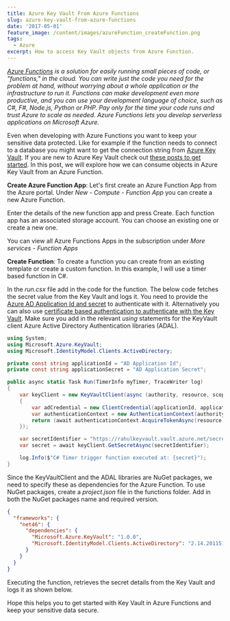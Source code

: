 ```yaml
---
title: Azure Key Vault From Azure Functions
slug: azure-key-vault-from-azure-functions
date: '2017-05-01'
feature_image: /content/images/azureFunction_createFunction.png
tags:
  - Azure
excerpt: How to access Key Vault objects from Azure Function.
---
```

_[Azure Functions](https://docs.microsoft.com/en-us/azure/azure-functions/functions-overview) is a solution for easily running small pieces of code, or "functions," in the cloud. You can write just the code you need for the problem at hand, without worrying about a whole application or the infrastructure to run it. Functions can make development even more productive, and you can use your development language of choice, such as C#, F#, Node.js, Python or PHP. Pay only for the time your code runs and trust Azure to scale as needed. Azure Functions lets you develop serverless applications on Microsoft Azure._

Even when developing with Azure Functions you want to keep your sensitive data protected. Like for example if the function needs to connect to a database you might want to get the connection string from [Azure Key Vault](/blog/getting-started-with-azure-key-vault/). If you are new to Azure Key Vault check out [these posts to get started](/tag/azure-key-vault/). In this post, we will explore how we can consume objects in Azure Key Vault from an Azure Function.

**Create Azure Function App**: Let's first create an Azure Function App from the Azure portal. Under _New - Compute - Function App_ you can create a new Azure Function.

<ImageCard src="/content/images/azureFunction_new.png" alt="" />

Enter the details of the new function app and press Create. Each function app has an associated storage account. You can choose an existing one or create a new one.

<ImageCard src="/content/images/azureFunction_create.png" alt="" />

You can view all Azure Functions Apps in the subscription under _More services - Function Apps_

<ImageCard src="/content/images/azureFunction_all.png" alt="" />

**Create Function**: To create a function you can create from an existing template or create a custom function. In this example, I will use a timer based function in C#.

<ImageCard src="/content/images/azureFunction_createFunction.png" alt="" />

In the _run.csx_ file add in the code for the function. The below code fetches the secret value from the Key Vault and logs it. You need to provide the [Azure AD Application Id and secret](/blog/authenticating-a-client-application-with-azure-key-vault/) to authenticate with it. Alternatively you can also use [certificate based authentication to authenticate with the Key Vault](/blog/azure-key-vault-from-azure-functions-certificate-based-authentication/). Make sure you add in the relevant _using_ statements for the KeyVault client Azure Active Directory Authentication libraries (ADAL).

```csharp
using System;
using Microsoft.Azure.KeyVault;
using Microsoft.IdentityModel.Clients.ActiveDirectory;

private const string applicationId = "AD Application Id";
private const string applicationSecret = "AD Application Secret";

public async static Task Run(TimerInfo myTimer, TraceWriter log)
{
    var keyClient = new KeyVaultClient(async (authority, resource, scope) =>
    {
        var adCredential = new ClientCredential(applicationId, applicationSecret);
        var authenticationContext = new AuthenticationContext(authority, null);
        return (await authenticationContext.AcquireTokenAsync(resource, adCredential)).AccessToken;
    });

    var secretIdentifier = "https://rahulkeyvault.vault.azure.net/secrets/mySecretName";
    var secret = await keyClient.GetSecretAsync(secretIdentifier);

    log.Info($"C# Timer trigger function executed at: {secret}");
}

```
<ImageCard src="/content/images/azureFunction_code.png" alt="" />

Since the KeyVaultClient and the ADAL libraries are NuGet packages, we need to specify these as dependencies for the Azure Function. To use NuGet packages, create a _project.json_ file in the functions folder. Add in both the NuGet packages name and required version.

```json
{
  "frameworks": {
    "net46": {
      "dependencies": {
        "Microsoft.Azure.KeyVault": "1.0.0",
        "Microsoft.IdentityModel.Clients.ActiveDirectory": "2.14.201151115"
      }
    }
  }
}

```
<ImageCard src="/content/images/azureFunction_nuget.png" alt="" />

Executing the function, retrieves the secret details from the Key Vault and logs it as shown below.

<ImageCard src="/content/images/azureFunction_run.png" alt="" />

Hope this helps you to get started with Key Vault in Azure Functions and keep your sensitive data secure.
